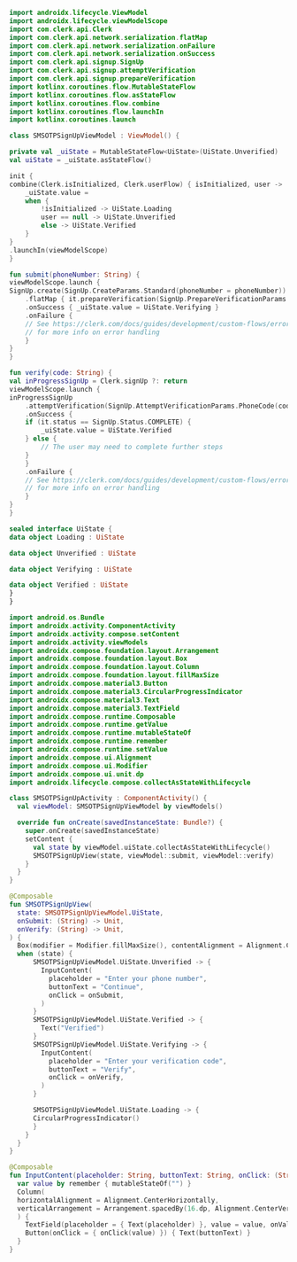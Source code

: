 ```kotlin {{ filename: 'SMSOTPSignUpViewModel.kt', collapsible: true }}
import androidx.lifecycle.ViewModel
import androidx.lifecycle.viewModelScope
import com.clerk.api.Clerk
import com.clerk.api.network.serialization.flatMap
import com.clerk.api.network.serialization.onFailure
import com.clerk.api.network.serialization.onSuccess
import com.clerk.api.signup.SignUp
import com.clerk.api.signup.attemptVerification
import com.clerk.api.signup.prepareVerification
import kotlinx.coroutines.flow.MutableStateFlow
import kotlinx.coroutines.flow.asStateFlow
import kotlinx.coroutines.flow.combine
import kotlinx.coroutines.flow.launchIn
import kotlinx.coroutines.launch

class SMSOTPSignUpViewModel : ViewModel() {

private val _uiState = MutableStateFlow<UiState>(UiState.Unverified)
val uiState = _uiState.asStateFlow()

init {
combine(Clerk.isInitialized, Clerk.userFlow) { isInitialized, user ->
    _uiState.value =
    when {
        !isInitialized -> UiState.Loading
        user == null -> UiState.Unverified
        else -> UiState.Verified
    }
}
.launchIn(viewModelScope)
}

fun submit(phoneNumber: String) {
viewModelScope.launch {
SignUp.create(SignUp.CreateParams.Standard(phoneNumber = phoneNumber))
    .flatMap { it.prepareVerification(SignUp.PrepareVerificationParams.Strategy.PhoneCode()) }
    .onSuccess { _uiState.value = UiState.Verifying }
    .onFailure {
    // See https://clerk.com/docs/guides/development/custom-flows/error-handling
    // for more info on error handling
    }
}
}

fun verify(code: String) {
val inProgressSignUp = Clerk.signUp ?: return
viewModelScope.launch {
inProgressSignUp
    .attemptVerification(SignUp.AttemptVerificationParams.PhoneCode(code))
    .onSuccess {
    if (it.status == SignUp.Status.COMPLETE) {
        _uiState.value = UiState.Verified
    } else {
        // The user may need to complete further steps
    }
    }
    .onFailure {
    // See https://clerk.com/docs/guides/development/custom-flows/error-handling
    // for more info on error handling
    }
}
}

sealed interface UiState {
data object Loading : UiState

data object Unverified : UiState

data object Verifying : UiState

data object Verified : UiState
}
}
```

```kotlin {{ filename: 'SMSOTPSignUpActivity.kt', collapsible: true }}
import android.os.Bundle
import androidx.activity.ComponentActivity
import androidx.activity.compose.setContent
import androidx.activity.viewModels
import androidx.compose.foundation.layout.Arrangement
import androidx.compose.foundation.layout.Box
import androidx.compose.foundation.layout.Column
import androidx.compose.foundation.layout.fillMaxSize
import androidx.compose.material3.Button
import androidx.compose.material3.CircularProgressIndicator
import androidx.compose.material3.Text
import androidx.compose.material3.TextField
import androidx.compose.runtime.Composable
import androidx.compose.runtime.getValue
import androidx.compose.runtime.mutableStateOf
import androidx.compose.runtime.remember
import androidx.compose.runtime.setValue
import androidx.compose.ui.Alignment
import androidx.compose.ui.Modifier
import androidx.compose.ui.unit.dp
import androidx.lifecycle.compose.collectAsStateWithLifecycle

class SMSOTPSignUpActivity : ComponentActivity() {
  val viewModel: SMSOTPSignUpViewModel by viewModels()

  override fun onCreate(savedInstanceState: Bundle?) {
    super.onCreate(savedInstanceState)
    setContent {
      val state by viewModel.uiState.collectAsStateWithLifecycle()
      SMSOTPSignUpView(state, viewModel::submit, viewModel::verify)
    }
  }
}

@Composable
fun SMSOTPSignUpView(
  state: SMSOTPSignUpViewModel.UiState,
  onSubmit: (String) -> Unit,
  onVerify: (String) -> Unit,
) {
  Box(modifier = Modifier.fillMaxSize(), contentAlignment = Alignment.Center) {
  when (state) {
      SMSOTPSignUpViewModel.UiState.Unverified -> {
        InputContent(
          placeholder = "Enter your phone number",
          buttonText = "Continue",
          onClick = onSubmit,
        )
      }
      SMSOTPSignUpViewModel.UiState.Verified -> {
        Text("Verified")
      }
      SMSOTPSignUpViewModel.UiState.Verifying -> {
        InputContent(
          placeholder = "Enter your verification code",
          buttonText = "Verify",
          onClick = onVerify,
        )
      }

      SMSOTPSignUpViewModel.UiState.Loading -> {
      CircularProgressIndicator()
      }
    }
  }
}

@Composable
fun InputContent(placeholder: String, buttonText: String, onClick: (String) -> Unit) {
  var value by remember { mutableStateOf("") }
  Column(
  horizontalAlignment = Alignment.CenterHorizontally,
  verticalArrangement = Arrangement.spacedBy(16.dp, Alignment.CenterVertically),
  ) {
    TextField(placeholder = { Text(placeholder) }, value = value, onValueChange = { value = it })
    Button(onClick = { onClick(value) }) { Text(buttonText) }
  }
}
```
